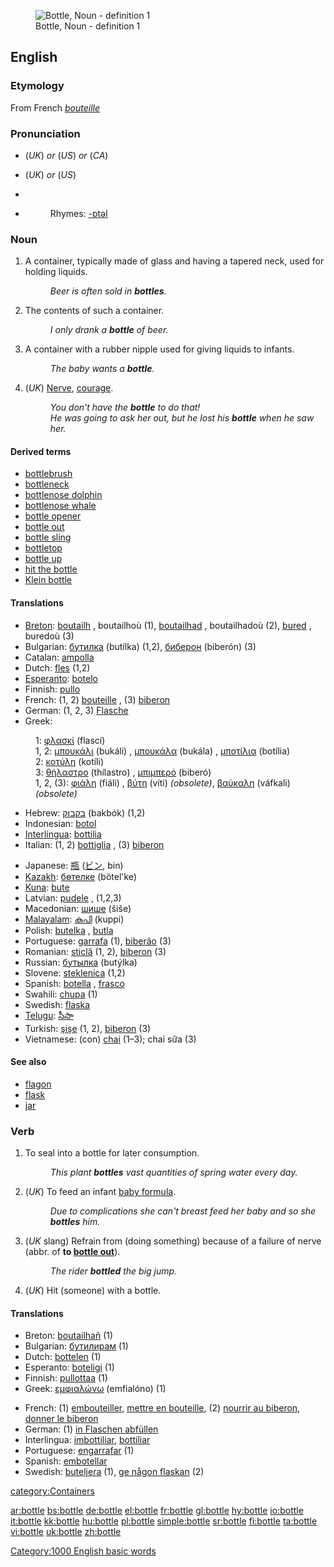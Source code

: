 [[Image:Beaujolais Nouveau bottle.jpg|thumb|Bottle, Noun - definition 1]]
==English==

===Etymology===
From French ''[[bouteille]]''

===Pronunciation===
*{{IPA|/ˈbɒt(ə)l/}} (''UK'') ''or'' {{IPA|/ˈbɑt(ə)l/}} (''US'') ''or'' {{IPA|/ˈbɑɾ(ə)l/}} (''CA'')
*{{SAMPA|/"bQt(@)l/}} (''UK'') ''or'' {{SAMPA|/"bAt(@)l/}} (''US'')
*{{audio|en-us-bottle.ogg|Audio (US)}}
*{{audio|en-ca-bottle.ogg|Audio (CA)}}
*:Rhymes: [[Rhymes:English:-ɒtəl|-ɒtəl]]

===Noun===
{{en-noun}}

# A container, typically made of glass and having a tapered neck, used for holding liquids.
#: ''Beer is often sold in '''bottles'''.''
# The contents of such a container.  
#: ''I only drank a '''bottle''' of beer.''
# A container with a rubber nipple used for giving liquids to infants.
#: ''The baby wants a '''bottle'''.''
# (''UK'') [[Nerve]], [[courage]].
#: ''You don't have the '''bottle''' to do that!''
#: ''He was going to ask her out, but he lost his '''bottle''' when he saw her.''

====Derived terms====
* [[bottlebrush]]
* [[bottleneck]]
* [[bottlenose dolphin]]
* [[bottlenose whale]]
* [[bottle opener]]
* [[bottle out]]
* [[bottle sling]]
* [[bottletop]]
* [[bottle up]]
* [[hit the bottle]]
* [[Klein bottle]]

====Translations====
{{rfc-trans}}
{{top}}
*[[Breton]]: [[boutailh]] {{f}}, boutailhoù {{p}} (1), [[boutailhad]] {{f}}, boutailhadoù {{p}} (2), [[bured]] {{f}}, buredoù {{p}} (3)
*Bulgarian: [[бутилка]] (butílka) {{f}} (1,2), [[биберон]] (biberón) {{m}} (3)
*Catalan: [[ampolla]] {{f}}
*Dutch: [[fles]] {{f}} (1,2)
*[[Esperanto]]: [[botelo]]
*Finnish: [[pullo]]
*French: (1, 2) [[bouteille]] {{f}}, (3) [[biberon]] {{m}}
*German: (1, 2, 3) [[Flasche]] {{f}}
*Greek:
:1: [[φλασκί]] (flascí) {{n}}
:1, 2: [[μπουκάλι]] (bukáli) {{n}}, [[μπουκάλα]] (bukála) {{f}}, [[μποτίλια]] (botília) {{f}}
:2: [[κοτύλη]] (kotíli) {{f}}
:3: [[θήλαστρο]] (thílastro) {{n}}, [[μπιμπερό]] (biberó) {{n}}
:1, 2, (3): [[φιάλη]] (fiäli) {{f}}, [[βύτη]] (víti) {{f}} ''(obsolete)'', [[βαύκαλη]] (váfkali) {{f}} ''(obsolete)''
*Hebrew: [[בקבוק]] (bakbók) {{m}} (1,2)
*Indonesian: [[botol]]
*[[Interlingua]]: [[bottilia]]
*Italian: (1, 2) [[bottiglia]] {{f}}, (3) [[biberon]] {{m}}
{{mid}}
*Japanese: [[瓶]] ([[ビン]], bin)
*[[Kazakh]]: [[бөтелке]] (bötel'ke)
*[[Kuna]]: [[bute]]
*Latvian: [[pudele]] {{f}}, (1,2,3)
*Macedonian: [[шише]] (šiše)
*[[Malayalam]]: [[കുപി]] (kuppi) 
*Polish: [[butelka]] {{f}}, [[butla]] {{f}}
*Portuguese: [[garrafa]] {{f}} (1), [[biberão]] {{m}} (3)
*Romanian: [[sticlă]] (1, 2), [[biberon]] (3)
*Russian: [[бутылка]] (butýlka) {{f}}
*Slovene: [[steklenica]] {{f}} (1,2)
*Spanish: [[botella]] {{f}}, [[frasco]] {{m}}
*Swahili: [[chupa]] (1)
*Swedish: [[flaska]]
*[[Telugu]]: [[సీసా]]
*Turkish: [[şişe]] (1, 2), [[biberon]] (3)
*Vietnamese: (con) [[chai]] (1&ndash;3); chai sữa (3)
{{bottom}}

====See also====
*[[flagon]]
*[[flask]]
*[[jar]]

===Verb===
{{en-verb|bottl|ing}}

# To seal into a bottle for later consumption.
#: ''This plant '''bottles''' vast quantities of spring water every day.''
# (''UK'') To feed an infant [[baby formula]].
#: ''Due to complications she can't breast feed her baby and so she '''bottles''' him.''
# (''UK'' slang) Refrain from (doing something) because of a failure of nerve (abbr. of '''to [[bottle out]]''').
#: ''The rider '''bottled''' the big jump.''
# (''UK'') Hit (someone) with a bottle.

====Translations====
{{rfc-trans}}
{{top}}
*Breton: [[boutailhañ]] (1)
*Bulgarian: [[бутилирам]] (1)
*Dutch: [[bottelen]] (1)
*Esperanto: [[boteligi]] (1)
*Finnish: [[pullottaa]] (1)
*Greek: [[εμφιαλώνω]] (emfialóno) (1)
{{mid}}
*French: (1) [[embouteiller]], [[mettre en bouteille]], (2) [[nourrir au biberon]], [[donner le biberon]]
*German: (1) [[in Flaschen abfüllen]]
*Interlingua: [[imbottiliar]], [[bottiliar]]
*Portuguese: [[engarrafar]] (1)
*Spanish: [[embotellar]]
*Swedish: [[buteljera]] (1), [[ge någon flaskan]] (2)
{{bottom}}

[[Category:1000 English basic words]]
[[category:Containers]]

[[ar:bottle]]
[[bs:bottle]]
[[de:bottle]]
[[el:bottle]]
[[fr:bottle]]
[[gl:bottle]]
[[hy:bottle]]
[[io:bottle]]
[[it:bottle]]
[[kk:bottle]]
[[hu:bottle]]
[[pl:bottle]]
[[simple:bottle]]
[[sr:bottle]]
[[fi:bottle]]
[[ta:bottle]]
[[vi:bottle]]
[[uk:bottle]]
[[zh:bottle]]